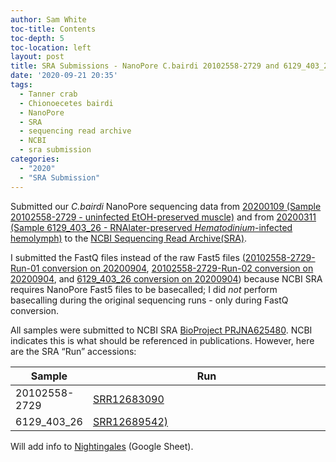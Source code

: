 ```yaml
---
author: Sam White
toc-title: Contents
toc-depth: 5
toc-location: left
layout: post
title: SRA Submissions - NanoPore C.bairdi 20102558-2729 and 6129_403_26
date: '2020-09-21 20:35'
tags:
  - Tanner crab
  - Chionoecetes bairdi
  - NanoPore
  - SRA
  - sequencing read archive
  - NCBI
  - sra submission
categories:
  - "2020"
  - "SRA Submission"
---
```

Submitted our _C.bairdi_ NanoPore sequencing data from [20200109 (Sample 20102558-2729 - uninfected EtOH-preserved muscle)](https://robertslab.github.io/sams-notebook/posts/2020/2020-01-09-NanoPore-Sequencing-C.bairdi-gDNA-Sample-20102558-2729/) and from [20200311 (Sample 6129_403_26 - RNAlater-preserved _Hematodinium_-infected hemolymph)](https://robertslab.github.io/sams-notebook/2020/03/11/NanoPore-Sequencing-C.bairdi-gDNA-6129_403_26/) to the [NCBI Sequencing Read Archive(SRA)](https://www.ncbi.nlm.nih.gov/sra).

I submitted the FastQ files instead of the raw Fast5 files ([20102558-2729-Run-01 conversion on 20200904](https://robertslab.github.io/sams-notebook/posts/2020/2020-09-04-Data-Wrangling-NanoPore-Fast5-Conversion-to-FastQ-of-C.bairdi-20102558-2729-Run-01-on-Mox-with-GPU-Node.html), [20102558-2729-Run-02 conversion on 20200904](https://robertslab.github.io/sams-notebook/2020/09/04/Data-Wrangling-NanoPore-Fast5-Conversion-to-FastQ-of-C.bairdi-20102558-2729-Run-02-on-Mox-with-GPU-Node/), and [6129_403_26 conversion on 20200904](https://robertslab.github.io/sams-notebook/2020/09/04/Data-Wrangling-NanoPore-Fast5-Conversion-to-FastQ-of-C.bairdi-6129_403_26-on-Mox-with-GPU-Node/)) because NCBI SRA requires NanoPore Fast5 files to be basecalled; I did _not_ perform basecalling during the original sequencing runs - only during FastQ conversion.

All samples were submitted to NCBI SRA [BioProject PRJNA625480](https://www.ncbi.nlm.nih.gov/sra/?term=PRJNA625480). NCBI indicates this is what should be referenced in publications. However, here are the SRA "Run" accessions:

| Sample        | Run                                                                        |
|---------------|----------------------------------------------------------------------------|
| 20102558-2729 | [SRR12683090](https://trace.ncbi.nlm.nih.gov/Traces/sra/?run=SRR12683090)  |
| 6129_403_26   | [SRR12689542)](https://trace.ncbi.nlm.nih.gov/Traces/sra/?run=SRR12689542) |

Will add info to [Nightingales](http://b.link/nightingales) (Google Sheet).

